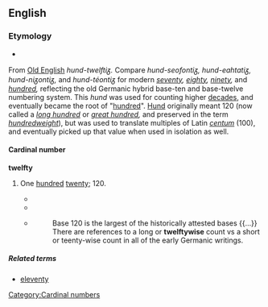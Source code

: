 ==English==

===Etymology===
*{{suffix|twelve|ty}}
From [[Old English]] ''hund-twelftiᵹ.'' Compare ''hund-seofontiᵹ, hund-eahtatiᵹ, hund-niᵹontiᵹ,'' and ''hund-téontiᵹ'' for modern ''[[seventy]], [[eighty]], [[ninety]],'' and ''[[hundred]],'' reflecting the old Germanic hybrid base-ten and base-twelve numbering system. This ''hund'' was used for counting higher [[decade]]s, and eventually became the root of "[[hundred]]". [[Hund]] originally meant 120 (now called a ''[[long hundred]]'' or ''[[great hundred]],'' and preserved in the term ''[[hundredweight]]''), but was used to translate multiples of Latin ''[[centum]]'' (100), and eventually picked up that value when used in isolation as well. 

====Cardinal number====
'''twelfty'''

# {{nonstandard}} One [[hundred]] [[twenty]]; 120.
#* {{quote-book
|title=Arithmetic, Oral and Written
|author=Thomas H. Palmer
|page=36
|year=1854
|passage=Thirty-six from a hundred and twenty-nine? ['''twelvety'''-nine.]}}
#* {{quote-book
|title=Report and Proceedings of the Convention
|page=1
|author=International Ladies' Garment Workers' Union
|year=1922
|passage=The '''twelfty-six''' [126] weeks' strike taught us the value of being organized}}
#*{{cite web
| last =Krieger 
| first =Wendy
| url =http://www.geocities.com/os2fan2/gloss/pttwelfty.html
| title =Twelfty for Decimal-Users
| accessdate =2008-09-15}}
#*:Base 120 is the largest of the historically attested bases {{...}} There are references to a long  or '''twelftywise''' count vs a short or teenty-wise count in all of the early Germanic writings.

=====Related terms=====
* [[eleventy]]

[[Category:Cardinal numbers]]